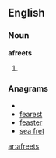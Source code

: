 ==English==

===Noun===
'''afreets'''

# {{plural of|[[afreet]]}}

===Anagrams===
* {{alphagram|aeefrst}}
* [[fearest#English|fearest]]
* [[feaster#English|feaster]]
* [[sea fret#English|sea fret]]


[[ar:afreets]]
